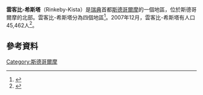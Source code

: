 {{Infobox settlement
<!--See Template:Infobox settlement for additional fields that may be available-->
<!--See the Table at Infobox settlement for all fields and descriptions of usage-->
<!-- Basic info  ---------------->
|name                     = Rinkeby-Kista <!-- at least one of the first two fields must be filled in -->
|official_name            = 
|other_name               =
|native_name              = <!-- if different from the English name -->
|nickname                 =
|settlement_type          = [[Boroughs_of_Stockholm|Borough]] of Stockholm <!-- e.g. Town, Village, City, etc.-->
|total_type               = <!-- to set a non-standard label for total area and population rows -->
|motto                    =
<!-- images and maps  ----------->
|image_skyline            = Rinkeby mot nordost 1988.jpg
|imagesize                = 300px
|image_caption            = Rinkeby 
|image_flag               =
|flag_size                =
|image_seal               =
|seal_size                =
|image_shield             =
|shield_size              =
|image_blank_emblem       =
|blank_emblem_type        =
|blank_emblem_size        =
|image_map                = Stockholm boroughs 2007 Rinkeby-Kista.svg
|mapsize                  =
|map_caption              = Location of Rinkeby-Kista shown in yellow
|pushpin_map1              = Sweden
|pushpin_label_position1   = <!-- the position of the pushpin label: left, right, top, bottom, none -->
|pushpin_map_caption1      = Location of Rinkeby-Kista within Sweden
|pushpin_mapsize1          = 100px
|coordinates_display    = display=inline,title
|latd=59.401 |latm= |lats= |latNS=N
|longd=17.944 |longm= |longs= |longEW=E
<!-- Location ------------------>
|coordinates_region       = SE
|subdivision_type         = 國家
|subdivision_name         = [[瑞典|瑞典]]
|subdivision_type1        = 城市
|subdivision_name1        = [[斯德哥爾摩市|斯德哥爾摩市]]
|subdivision_type2        = Municipality subdivision
|subdivision_name2        = [[Västerort|Västerort]]
<!-- Smaller parts (e.g. boroughs of a city) and seat of government -->
|seat_type                =
|seat                     =
|parts_type               =
|parts_style              = <!-- =list (for list), coll (for collapsed list), para (for paragraph format)
                               Default is list if up to 5 items, coll if more than 5-->
|parts                    = <!-- parts text, or header for parts list -->
|p1                       =
|p2                       = <!-- etc. up to p50: for separate parts to be listed-->
<!-- Politics ----------------->
|government_footnotes     =
|government_type          = [[Municipal_assembly_(Sweden)|Municipal assembly]]
|leader_title             = [[Municipal_commissioner|Municipal commissioner]]
|leader_name              = Bo Sundin [[Moderate_Party|(M)]]
|established_title        = Established
|established_date         = 2007
<!-- Area    --------------------->
|area_magnitude           =
|unit_pref                =
|area_footnotes           =
|area_total_sq_mi         =
|area_land_sq_mi          = 
|area_water_sq_mi         = 
|area_water_percent       =
<!-- Elevation -------------------------->
|elevation_footnotes      =  <!--for references: use <ref> </ref> tags-->
|elevation_m              =
|elevation_ft             =
|elevation_max_m          =
|elevation_max_ft         =
|elevation_min_m          =
|elevation_min_ft         =
<!-- Population   ----------------------->
|population_as_of         = 2014
|population_footnotes     =
|population_note          =
|population_total         = 48,828
|population_density_sq_mi =
<!-- General information  --------------->
|timezone                 = [[Central_European_Time|CET]]
|utc_offset               = +1
|timezone_DST             = [[Central_European_Summer_Time|CEST]]
|utc_offset_DST           = +2
 <!-- Area/postal codes & others -------->
|postal_code_type         = [[ZIP_Code|ZIP Code]] prefixes
|postal_code              = 163--, 164--
|area_code                = 08
|website                  = [http://www.stockholm.se/?omrade=Rinkeby-Kista Stockholm.se]
|footnotes                =
}}
'''雲客比-希斯塔'''（Rinkeby-Kista）是[[瑞典|瑞典]]首都[[斯德哥爾摩|斯德哥爾摩]]的一個地區，位於斯德哥爾摩的北部。雲客比-希斯塔分為四個地區<ref>{{cite web|title=Administrative divisions of the City districts|publisher=Stockholms stads utrednings- och statistikkontor AB|url=http://www.usk.stockholm.se/arsbok/b038.htm|date=2008-04-14|accessdate=2008-06-08|archive-date=2007-04-09|archive-url=https://web.archive.org/web/20070409072253/http://www.usk.stockholm.se/arsbok/b038.htm|dead-url=no}}</ref>。2007年12月，雲客比-希斯塔有人口45,462人<ref>{{cite web|title=Områdesfakta Rinkeby-Kista stadsdelsområde|publisher=Stockholms stads utrednings- och statistikkontor AB|url=http://www.usk.stockholm.se/tabellverktyg/tv.aspx?projekt=omradesfakta&omrade=sdo01|accessdate=2008-06-08|archive-date=2011-07-23|archive-url=https://web.archive.org/web/20110723040427/http://www.usk.stockholm.se/tabellverktyg/tv.aspx?projekt=omradesfakta&omrade=sdo01|dead-url=no}}</ref>。

==參考資料==
{{reflist}}

[[Category:斯德哥爾摩|Category:斯德哥爾摩]]
{{瑞典小作品}}